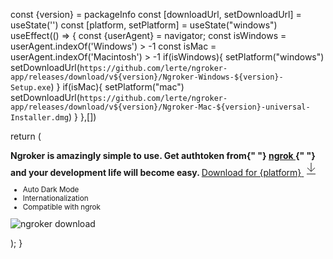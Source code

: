 
  const {version} = packageInfo
  const [downloadUrl, setDownloadUrl] = useState('')
  const [platform, setPlatform] = useState("windows")
  useEffect(() => {
    const {userAgent} = navigator;
    const isWindows = userAgent.indexOf('Windows') > -1
    const isMac = userAgent.indexOf('Macintosh') > -1
    if(isWindows){
      setPlatform("windows")
      setDownloadUrl(`https://github.com/lerte/ngroker-app/releases/download/v${version}/Ngroker-Windows-${version}-Setup.exe`)
    }
    if(isMac){
      setPlatform("mac")
      setDownloadUrl(`https://github.com/lerte/ngroker-app/releases/download/v${version}/Ngroker-Mac-${version}-universal-Installer.dmg`)
    }
  },[])

return (

<div className="container-fluid h-full grid place-content-center">
  <div className="p-4 sm:p-6 md:p-8 flex gap-4 sm:gap-6 md:gap-8 flex-col sm:flex-row items-center rounded-2xl border border-[rgb(229,231,235)] dark:border-[rgba(224,243,255,0.1)]">
    <div className="basis-full sm:basis-1/3 gap-4 flex flex-col justify-center">
      <strong>
        Ngroker is amazingly simple to use. Get authtoken from{" "}
        <a
          target="_blank"
          href="https://dashboard.ngrok.com/get-started/your-authtoken"
        >
          ngrok
        </a>{" "}
        and your development life will become easy.
      </strong>
      <a
        type="button"
        href={downloadUrl}
        className="no-underline justify-center flex gap-4 rounded-xl px-6 py-3.5 text-base font-medium text-white bg-gradient-to-br from-purple-600 to-blue-500 hover:bg-gradient-to-bl focus:ring-4 focus:outline-none focus:ring-blue-300 dark:focus:ring-blue-800"
      >
        <span>Download for {platform}</span>
        <svg
          fill="none"
          width="24"
          height="24"
          strokeWidth="2"
          viewBox="0 0 24 24"
          stroke="currentColor"
          strokeLinecap="round"
          strokeLinejoin="round"
          xmlns="http://www.w3.org/2000/svg"
        >
          <path d="M12 17V3" />
          <path d="m6 11 6 6 6-6" />
          <path d="M19 21H5" />
        </svg>
      </a>
      <small className="text-center">
        <ul className="list-none">
          <li>Auto Dark Mode</li>
          <li>Internationalization</li>
          <li>Compatible with ngrok</li>
        </ul>
      </small>
    </div>
    <div className="basis-full sm:basis-2/3">
      <Image
        alt="ngroker download"
        src="/screenshots/tunnel-sessions.png"
        width={1283}
        height={820}
      />
    </div>
  </div>
</div>

);
}
